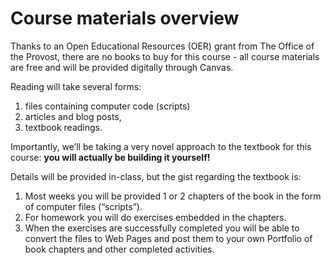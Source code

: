 # Course materials overview

Thanks to an Open Educational Resources (OER) grant from The Office of the Provost, there are no books to buy for this course - all course materials are free and will be provided digitally through Canvas.

Reading will take several forms: 

1. files containing computer code (scripts)
1. articles and blog posts, 
1. textbook readings.   

Importantly, we'll be taking a very novel approach to the textbook for this course: **you will actually be building it yourself!**

Details will be provided in-class, but the gist regarding the textbook is:

1. Most weeks you will be provided 1 or 2 chapters of the book in the form of computer files ("scripts").
1. For homework you will do exercises embedded in the chapters.
1. When the exercises are successfully completed you will be able to convert the files to Web Pages and post them to your own Portfolio of book chapters and other completed activities.


<!-- Example of RPubs? A completed chapter will look like this: ...-->
